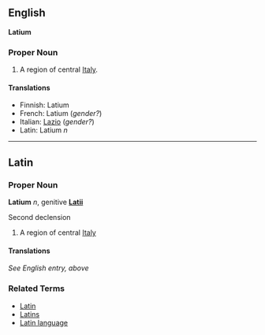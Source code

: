 ==English==
'''Latium'''

===Proper Noun===

#A region of central [[Italy]].

====Translations====
*Finnish: Latium
*French: Latium (''gender?'')
*Italian: [[Lazio]] (''gender?'')
*Latin: Latium ''n''

----
==Latin==
===Proper Noun===
'''Latium''' ''n'', genitive '''[[Latii]]'''

Second declension

# A region of central [[Italy]]

====Translations====
''See English entry, above''

===Related Terms===
*[[Latin]]
*[[Latins]]
*[[Latin language]]